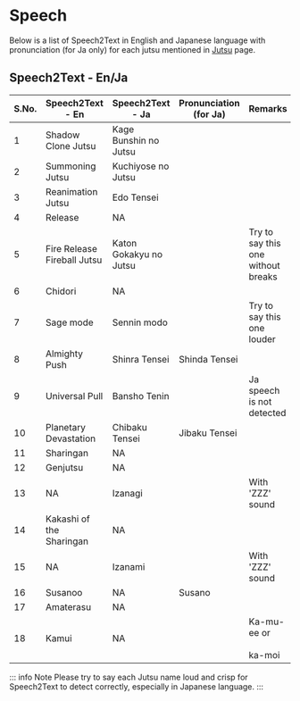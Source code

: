 # Speech

Below is a list of Speech2Text in English and Japanese language with pronunciation (for Ja only) for each jutsu mentioned in [Jutsu](/docs/get-started/jutsu) page.

## Speech2Text - En/Ja

<table className="jutsu-table">
    <thead>
        <tr>
        <th style={{width: "75px"}}>S.No.</th>
        <th style={{width: "200"}}>Speech2Text - En</th>
        <th style={{width: "150px"}}>Speech2Text - Ja</th>
        <th style={{width: "150px"}}>Pronunciation (for Ja)</th>
        <th style={{width: "150px"}}>Remarks</th>
        </tr>
    </thead>
    <tbody>
        <tr>
            <td>1</td>
            <td>Shadow Clone Jutsu</td>
            <td>Kage Bunshin no Jutsu</td>
            <td></td>
            <td></td>
        </tr>
        <tr>
            <td>2</td>
            <td>Summoning Jutsu</td>
            <td>Kuchiyose no Jutsu</td>
            <td></td>
            <td></td>
        </tr>
        <tr>
            <td>3</td>
            <td>Reanimation Jutsu</td>
            <td>Edo Tensei</td>
            <td></td>
            <td></td>
        </tr>
        <tr>
            <td>4</td>
            <td>Release</td>
            <td>NA</td>
            <td></td>
            <td></td>
        </tr>
        <tr>
            <td>5</td>
            <td>Fire Release Fireball Jutsu</td>
            <td>Katon Gokakyu no Jutsu</td>
            <td></td>
            <td>Try to say this one without breaks</td>
        </tr>
        <tr>
            <td>6</td>
            <td>Chidori</td>
            <td>NA</td>
            <td></td>
            <td></td>
        </tr>
        <tr>
            <td>7</td>
            <td>Sage mode</td>
            <td>Sennin modo</td>
            <td></td>
            <td>Try to say this one louder</td>
        </tr>
        <tr>
            <td>8</td>
            <td>Almighty Push</td>
            <td>Shinra Tensei</td>
            <td>Shinda Tensei</td>
            <td></td>
        </tr>
        <tr>
            <td>9</td>
            <td>Universal Pull</td>
            <td>Bansho Tenin</td>
            <td></td>
            <td>Ja speech is not detected</td>
        </tr>
        <tr>
            <td>10</td>
            <td>Planetary Devastation</td>
            <td>Chibaku Tensei</td>
            <td>Jibaku Tensei</td>
            <td></td>
        </tr>
        <tr>
            <td>11</td>
            <td>Sharingan</td>
            <td>NA</td>
            <td></td>
            <td></td>
        </tr>
        <tr>
            <td>12</td>
            <td>Genjutsu</td>
            <td>NA</td>
            <td></td>
            <td></td>
        </tr>
        <tr>
            <td>13</td>
            <td>NA</td>
            <td>Izanagi</td>
            <td></td>
            <td>With 'ZZZ' sound</td>
        </tr>
        <tr>
            <td>14</td>
            <td>Kakashi of the Sharingan</td>
            <td>NA</td>
            <td></td>
            <td></td>
        </tr>
        <tr>
            <td>15</td>
            <td>NA</td>
            <td>Izanami</td>
            <td></td>
            <td>With 'ZZZ' sound</td>
        </tr>
        <tr>
            <td>16</td>
            <td>Susanoo</td>
            <td>NA</td>
            <td>Susano</td>
            <td></td>
        </tr>
        <tr>
            <td>17</td>
            <td>Amaterasu</td>
            <td>NA</td>
            <td></td>
            <td></td>
        </tr>
        <tr>
            <td>18</td>
            <td>Kamui</td>
            <td>NA</td>
            <td></td>
            <td>Ka-mu-ee or <br></br>ka-moi</td>
        </tr>
    </tbody>
</table>


::: info Note
Please try to say each Jutsu name loud and crisp for Speech2Text to detect correctly, especially in Japanese language.
:::